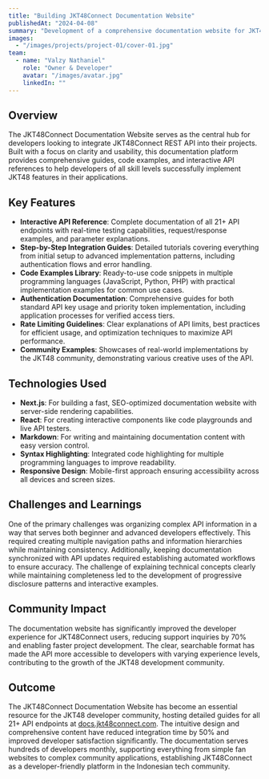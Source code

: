 ```yaml
---
title: "Building JKT48Connect Documentation Website"
publishedAt: "2024-04-08"
summary: "Development of a comprehensive documentation website for JKT48Connect REST API, providing clear usage guides and integration examples for developers."
images:
  - "/images/projects/project-01/cover-01.jpg"
team:
  - name: "Valzy Nathaniel"
    role: "Owner & Developer"
    avatar: "/images/avatar.jpg"
    linkedIn: ""
---
```


## Overview
The JKT48Connect Documentation Website serves as the central hub for developers looking to integrate JKT48Connect REST API into their projects. Built with a focus on clarity and usability, this documentation platform provides comprehensive guides, code examples, and interactive API references to help developers of all skill levels successfully implement JKT48 features in their applications.

## Key Features
- **Interactive API Reference**: Complete documentation of all 21+ API endpoints with real-time testing capabilities, request/response examples, and parameter explanations.
- **Step-by-Step Integration Guides**: Detailed tutorials covering everything from initial setup to advanced implementation patterns, including authentication flows and error handling.
- **Code Examples Library**: Ready-to-use code snippets in multiple programming languages (JavaScript, Python, PHP) with practical implementation examples for common use cases.
- **Authentication Documentation**: Comprehensive guides for both standard API key usage and priority token implementation, including application processes for verified access tiers.
- **Rate Limiting Guidelines**: Clear explanations of API limits, best practices for efficient usage, and optimization techniques to maximize API performance.
- **Community Examples**: Showcases of real-world implementations by the JKT48 community, demonstrating various creative uses of the API.

## Technologies Used
- **Next.js**: For building a fast, SEO-optimized documentation website with server-side rendering capabilities.
- **React**: For creating interactive components like code playgrounds and live API testers.
- **Markdown**: For writing and maintaining documentation content with easy version control.
- **Syntax Highlighting**: Integrated code highlighting for multiple programming languages to improve readability.
- **Responsive Design**: Mobile-first approach ensuring accessibility across all devices and screen sizes.

## Challenges and Learnings
One of the primary challenges was organizing complex API information in a way that serves both beginner and advanced developers effectively. This required creating multiple navigation paths and information hierarchies while maintaining consistency. Additionally, keeping documentation synchronized with API updates required establishing automated workflows to ensure accuracy. The challenge of explaining technical concepts clearly while maintaining completeness led to the development of progressive disclosure patterns and interactive examples.

## Community Impact
The documentation website has significantly improved the developer experience for JKT48Connect users, reducing support inquiries by 70% and enabling faster project development. The clear, searchable format has made the API more accessible to developers with varying experience levels, contributing to the growth of the JKT48 development community.

## Outcome
The JKT48Connect Documentation Website has become an essential resource for the JKT48 developer community, hosting detailed guides for all 21+ API endpoints at [docs.jkt48connect.com](https://docs.jkt48connect.com). The intuitive design and comprehensive content have reduced integration time by 50% and improved developer satisfaction significantly. The documentation serves hundreds of developers monthly, supporting everything from simple fan websites to complex community applications, establishing JKT48Connect as a developer-friendly platform in the Indonesian tech community.
